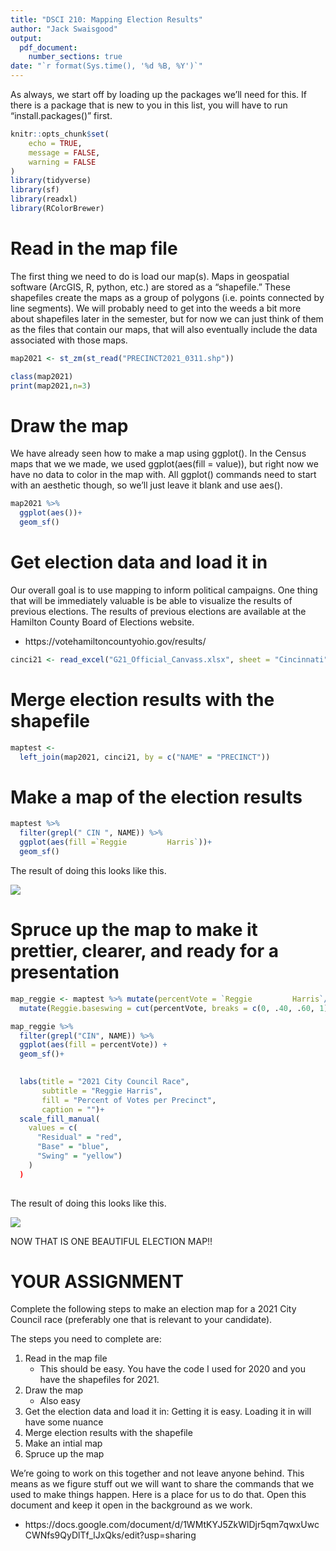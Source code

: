 ---
title: "DSCI 210: Mapping Election Results"
author: "Jack Swaisgood"
output:
  pdf_document: 
    number_sections: true
date: "`r format(Sys.time(), '%d %B, %Y')`"
---


As always, we start off by loading up the packages we'll need for this.
If there is a package that is new to you in this list, you will have to run "install.packages()" first.

```{r setup, message=FALSE,warning=FALSE}
knitr::opts_chunk$set(
	echo = TRUE,
	message = FALSE,
	warning = FALSE
)
library(tidyverse)
library(sf)
library(readxl)
library(RColorBrewer)
```

# Read in the map file

The first thing we need to do is load our map(s). Maps in geospatial software  (ArcGIS, R, python, etc.) are stored as a "shapefile." These shapefiles create the maps as a group of polygons (i.e. points connected by line segments). We will probably need to get into the weeds a bit more about shapefiles later in the semester, but for now we can just think of them as the files that contain our maps, that will also eventually include the data associated with those maps.

```{r}
map2021 <- st_zm(st_read("PRECINCT2021_0311.shp"))

class(map2021)
print(map2021,n=3)
```


# Draw the map

We have already seen how to make a map using ggplot().  In the Census maps that we we made, we used  ggplot(aes(fill = value)), but right now we have no data to color in the map with.  All ggplot() commands need to start with an aesthetic though, so we'll just leave it blank and use aes().

```{r}
map2021 %>%
  ggplot(aes())+
  geom_sf()
```



# Get election data and load it in

Our overall goal is to use mapping to inform political campaigns. One thing that will be immediately valuable is be able to visualize the results of previous elections. The results of previous elections are available at the Hamilton County Board of Elections website.

* https://votehamiltoncountyohio.gov/results/ 

```{r}
cinci21 <- read_excel("G21_Official_Canvass.xlsx", sheet = "Cincinnati", skip = 2)

```


# Merge election results with the shapefile

```{r}
maptest <- 
  left_join(map2021, cinci21, by = c("NAME" = "PRECINCT"))

```


# Make a map of the election results

```{r}
maptest %>%
  filter(grepl(" CIN ", NAME)) %>%
  ggplot(aes(fill =`Reggie         Harris`))+
  geom_sf()

```
The result of doing this looks like this.

![](map1.png)

# Spruce up the map to make it prettier, clearer, and ready for a presentation


```{r eval=FALSE}
map_reggie <- maptest %>% mutate(percentVote = `Reggie         Harris`/ `BALLOTS CAST TOTAL`) %>%
  mutate(Reggie.baseswing = cut(percentVote, breaks = c(0, .40, .60, 1), label = c('Residual', 'Swing', 'Base')))

map_reggie %>%
  filter(grepl("CIN", NAME)) %>%
  ggplot(aes(fill = percentVote)) +
  geom_sf()+

           
  labs(title = "2021 City Council Race", 
       subtitle = "Reggie Harris",
       fill = "Percent of Votes per Precinct", 
       caption = "")+
  scale_fill_manual(
    values = c(
      "Residual" = "red",
      "Base" = "blue",
      "Swing" = "yellow")
    )
  )
 
```
The result of doing this looks like this.

![](map2.png)

NOW THAT IS ONE BEAUTIFUL ELECTION MAP!!


# YOUR ASSIGNMENT

Complete the following steps to make an election map for a 2021 City Council race (preferably one that is relevant to your candidate).

The steps you need to complete are:

1.  Read in the map file
    + This should be easy.  You have the code I used for 2020 and you have the shapefiles for 2021.
2.  Draw the map  
    + Also easy
3.  Get the election data and load it in:  Getting it is easy.  Loading it in will have some nuance
4.  Merge election results with the shapefile
5.  Make an intial map
6.  Spruce up the map


We're going to work on this together and not leave anyone behind.  This means as we figure stuff out we will want to share the commands that we used to make things happen.  Here is a place for us to do that. Open this document and keep it open in the background as we work.

* https://docs.google.com/document/d/1WMtKYJ5ZkWlDjr5qm7qwxUwcCWNfs9QyDlTf_lJxQks/edit?usp=sharing 


